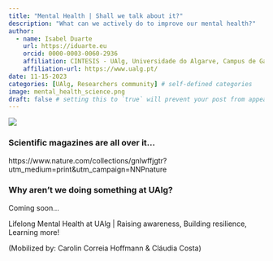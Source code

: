 ```yaml
---
title: "Mental Health | Shall we talk about it?"
description: "What can we actively do to improve our mental health?"
author:
  - name: Isabel Duarte
    url: https://iduarte.eu
    orcid: 0000-0003-0060-2936
    affiliation: CINTESIS - UAlg, Universidade do Algarve, Campus de Gambelas, Faro, Portugal
    affiliation-url: https://www.ualg.pt/ 
date: 11-15-2023
categories: [UAlg, Researchers community] # self-defined categories
image: mental_health_science.png
draft: false # setting this to `true` will prevent your post from appearing on your listing page until you're ready!
---
```


![](mental_health_science.png)


### Scientific magazines are all over it... 

https://www.nature.com/collections/gnlwffjgtr?utm_medium=print&utm_campaign=NNPnature



### Why aren't we doing something at UAlg? 

Coming soon...

Lifelong Mental Health at UAlg | Raising awareness, Building resilience, Learning more!


(Mobilized by: Carolin Correia Hoffmann & Cláudia Costa)
